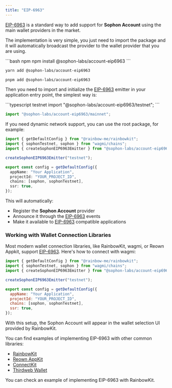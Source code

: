 ```yaml
---
title: "EIP-6963"
---
```


[EIP-6963](https://eips.ethereum.org/EIPS/eip-6963) is a
standard way to add support for **Sophon Account** using the main wallet providers
in the market.

The implementation is very simple, you just need to import the package and it will automatically broadcast the provider to the wallet provider that you are using.

<CodeGroup>
```bash npm
npm install @sophon-labs/account-eip6963
```

```bash yarn
yarn add @sophon-labs/account-eip6963
```

```bash pnpm
pnpm add @sophon-labs/account-eip6963
```

</CodeGroup>

Then you need to import and initialize the [EIP-6963](https://eips.ethereum.org/EIPS/eip-6963) emitter in your application entry point, the simplest way is:

<CodeGroup>
```typescript testnet
import "@sophon-labs/account-eip6963/testnet";
```

```typescript mainnet
import "@sophon-labs/account-eip6963/mainnet";
```

</CodeGroup>

If you need dynamic network support, you can use the root package, for example:

```typescript
import { getDefaultConfig } from "@rainbow-me/rainbowkit";
import { sophonTestnet, sophon } from "wagmi/chains";
import { createSophonEIP6963Emitter } from "@sophon-labs/account-eip6963";

createSophonEIP6963Emitter("testnet");

export const config = getDefaultConfig({
  appName: "Your Application",
  projectId: "YOUR_PROJECT_ID",
  chains: [sophon, sophonTestnet],
  ssr: true,
});
```

This will automatically:

- Register the **Sophon Account** provider
- Announce it through the [EIP-6963](https://eips.ethereum.org/EIPS/eip-6963) events
- Make it available to [EIP-6963](https://eips.ethereum.org/EIPS/eip-6963) compatible applications

### Working with Wallet Connection Libraries

Most modern wallet connection libraries, like RainbowKit, wagmi, or Reown Appkit, support [EIP-6963](https://eips.ethereum.org/EIPS/eip-6963). Here's how to connect with wagmi:

```javascript
import { getDefaultConfig } from "@rainbow-me/rainbowkit";
import { sophonTestnet, sophon } from "wagmi/chains";
import { createSophonEIP6963Emitter } from "@sophon-labs/account-eip6963";

createSophonEIP6963Emitter("testnet");

export const config = getDefaultConfig({
  appName: "Your Application",
  projectId: "YOUR_PROJECT_ID",
  chains: [sophon, sophonTestnet],
  ssr: true,
});
```

With this setup, the Sophon Account will appear in the wallet selection UI provided by RainbowKit.

You can find examples of implementing EIP-6963 with other common libraries:

- [RainbowKit](../examples/rainbowkit)
- [Reown AppKit](../examples/appkit)
- [ConnectKit](../examples/connectkit)
- [Thirdweb Wallet](../examples/thirdweb)

<CardGroup cols={1}>
  <Card
    title="EIP-6963 Example Repository"
    icon="github"
    href="https://github.com/sophon-org/sophon-account-sso/tree/main/examples/web/eip6963"
    arrow="true"
    cta="Read more"
  >
    You can check an example of implementing EIP-6963 with RainbowKit.
  </Card>
</CardGroup>
